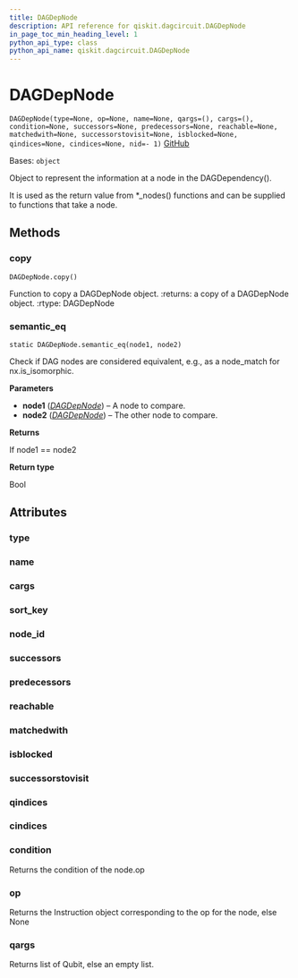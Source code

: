 ```yaml
---
title: DAGDepNode
description: API reference for qiskit.dagcircuit.DAGDepNode
in_page_toc_min_heading_level: 1
python_api_type: class
python_api_name: qiskit.dagcircuit.DAGDepNode
---
```


# DAGDepNode

<span id="qiskit.dagcircuit.DAGDepNode" />

`DAGDepNode(type=None, op=None, name=None, qargs=(), cargs=(), condition=None, successors=None, predecessors=None, reachable=None, matchedwith=None, successorstovisit=None, isblocked=None, qindices=None, cindices=None, nid=- 1)` [GitHub](https://github.com/qiskit/qiskit/tree/stable/0.23/qiskit/dagcircuit/dagdepnode.py "view source code")

Bases: `object`

Object to represent the information at a node in the DAGDependency().

It is used as the return value from \*\_nodes() functions and can be supplied to functions that take a node.

## Methods

### copy

<span id="qiskit.dagcircuit.DAGDepNode.copy" />

`DAGDepNode.copy()`

Function to copy a DAGDepNode object. :returns: a copy of a DAGDepNode object. :rtype: DAGDepNode

### semantic\_eq

<span id="qiskit.dagcircuit.DAGDepNode.semantic_eq" />

`static DAGDepNode.semantic_eq(node1, node2)`

Check if DAG nodes are considered equivalent, e.g., as a node\_match for nx.is\_isomorphic.

**Parameters**

*   **node1** ([*DAGDepNode*](qiskit.dagcircuit.DAGDepNode "qiskit.dagcircuit.DAGDepNode")) – A node to compare.
*   **node2** ([*DAGDepNode*](qiskit.dagcircuit.DAGDepNode "qiskit.dagcircuit.DAGDepNode")) – The other node to compare.

**Returns**

If node1 == node2

**Return type**

Bool

## Attributes

<span id="qiskit.dagcircuit.DAGDepNode.type" />

### type

<span id="qiskit.dagcircuit.DAGDepNode.name" />

### name

<span id="qiskit.dagcircuit.DAGDepNode.cargs" />

### cargs

<span id="qiskit.dagcircuit.DAGDepNode.sort_key" />

### sort\_key

<span id="qiskit.dagcircuit.DAGDepNode.node_id" />

### node\_id

<span id="qiskit.dagcircuit.DAGDepNode.successors" />

### successors

<span id="qiskit.dagcircuit.DAGDepNode.predecessors" />

### predecessors

<span id="qiskit.dagcircuit.DAGDepNode.reachable" />

### reachable

<span id="qiskit.dagcircuit.DAGDepNode.matchedwith" />

### matchedwith

<span id="qiskit.dagcircuit.DAGDepNode.isblocked" />

### isblocked

<span id="qiskit.dagcircuit.DAGDepNode.successorstovisit" />

### successorstovisit

<span id="qiskit.dagcircuit.DAGDepNode.qindices" />

### qindices

<span id="qiskit.dagcircuit.DAGDepNode.cindices" />

### cindices

<span id="qiskit.dagcircuit.DAGDepNode.condition" />

### condition

Returns the condition of the node.op

<span id="qiskit.dagcircuit.DAGDepNode.op" />

### op

Returns the Instruction object corresponding to the op for the node, else None

<span id="qiskit.dagcircuit.DAGDepNode.qargs" />

### qargs

Returns list of Qubit, else an empty list.

